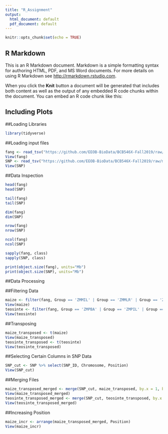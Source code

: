 ```yaml
---
title: "R_Assignment"
output:
  html_document: default
  pdf_document: default
---
```


```r
knitr::opts_chunk$set(echo = TRUE)
```

## R Markdown

This is an R Markdown document. Markdown is a simple formatting syntax for authoring HTML, PDF, and MS Word documents. For more details on using R Markdown see <http://rmarkdown.rstudio.com>.

When you click the **Knit** button a document will be generated that includes both content as well as the output of any embedded R code chunks within the document. You can embed an R code chunk like this:



## Including Plots


##Loading Libraries

```r
library(tidyverse)
```

##Loading input files

```r
fang <- read_tsv("https://github.com/EEOB-BioData/BCB546X-Fall2019/raw/master/assignments/UNIX_Assignment/fang_et_al_genotypes.txt")
View(fang)
SNP <- read_tsv("https://github.com/EEOB-BioData/BCB546X-Fall2019/raw/master/assignments/UNIX_Assignment/snp_position.txt")
View(SNP)

```
##Data Inspection
```r
head(fang)
head(SNP)
```
```r
tail(fang)
tail(SNP)
```
```r
dim(fang)
dim(SNP)
```
```r
nrow(fang)
nrow(SNP)
```
```r
ncol(fang)
ncol(SNP)
```


```r
sapply(fang, class)
sapply(SNP, class)
```
```r
print(object.size(fang), units="Mb")
print(object.size(SNP), units="Mb")
```

##Data Processing

##Filtering Data
```r
maize <- filter(fang, Group == 'ZMMIL' | Group == 'ZMMLR' | Group == 'ZMMMR')
View(maize)
teosinte <- filter(fang, Group == 'ZMPBA' | Group == 'ZMPIL' | Group == 'ZMPJA')
View(teosinte)
```
##Transposing
```r
maize_transposed <- t(maize)
View(maize_transposed)
teosinte_transposed <- t(teosinte)
View(teosinte_transposed)
```
##Selecting Certain Columns in SNP Data
```r
SNP_cut <- SNP %>% select(SNP_ID, Chromosome, Position)
View(SNP_cut)
```
##Merging Files
```r
maize_transposed_merged <- merge(SNP_cut, maize_transposed, by.x = 1, by.y = 0 )
View(maize_transposed_merged)
teosinte_transposed_merged <- merge(SNP_cut, teosinte_transposed, by.x = 1, by.y = 0)
View(teosinte_transposed_merged)
```
##Increasing Position
```r
maize_incr <- arrange(maize_transposed_merged, Position)
View(maize_incr)
```





 


